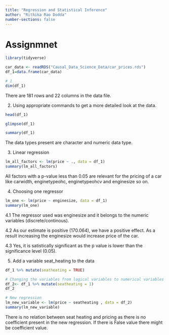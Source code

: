```yaml
---
title: "Regression and Statistical Inference"
author: "Rithika Rao Dodda"
number-sections: false
---
```


# Assignmnet

```r
library(tidyverse)
```
```r
car_data <- readRDS("Causal_Data_Science_Data/car_prices.rds")
df_1=data.frame(car_data)
```
```r
# 1
dim(df_1)
```
There are 181 rows and 22 columns in the data file.

2. Using appropriate commands to get a more detailed look at the data.

```r
head(df_1)
```
```r
glimpse(df_1)
```
```r
summary(df_1)
```
The data types present are character and numeric data type.

3. Linear regression
```r
lm_all_factors <- lm(price ~ ., data = df_1)
summary(lm_all_factors)
```
All factors with a p-value less than 0.05 are relevant for the pricing of a car like carwidth, enginetypeohc, enginetypeohcv and enginesize  so on.

4. Choosing one regressor
```r
lm_one <- lm(price ~ enginesize, data = df_1)
summary(lm_one)
```

4.1 The regressor used was enginesize and it belongs to the numeric variables (discrete/continous).

4.2 As our estimate is positive (170.064), we have a positive effect. As a result increasing the enginesize would increase price of the car.

4.3 Yes, it  is satistically significant as the p value is lower than the significance level (0.05).

5. Add a variable seat_heating to the data
```r
df_1 %>% mutate(seatheating = TRUE)
```
```r
# Changing the variables from logical variables to numerical variables
df_2<- df_1 %>% mutate(seatheating = 1)
df_2
```
```r
# New regression
lm_new_variable <- lm(price ~ seatheating , data = df_2)
summary(lm_new_variable)
```
There is no relation between seat heating and pricing as there is no coefficient present in the new regression. If there is False value there might be coefficient value.


